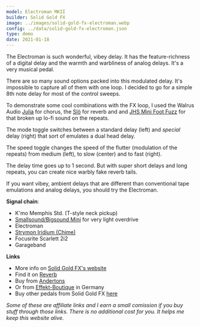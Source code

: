 ```yaml
---
model: Electroman MKII
builder: Solid Gold FX
image: ../images/solid-gold-fx-electroman.webp
config: ../data/solid-gold-fx-electroman.json
type: demo
date: 2021-01-18
---
```


The Electroman is such wonderful, vibey delay. It has the feature-richness of a digital delay and the warmth and warbliness of analog delays. It's a very musical pedal.

There are so many sound options packed into this modulated delay. It's impossible to capture all of them with one loop. I decided to go for a simple 8th note delay for most of the control sweeps.

To demonstrate some cool combinations with the FX loop, I used the Walrus Audio [Julia](/demos/walrus-audio-julia-v2) for chorus, the [Slö](/demos/walrus-audio-slo) for reverb and and [JHS Mini Foot Fuzz](/demos/jhs-pedals-mini-foot-fuzz-v2) for that broken up lo-fi sound on the repeats.

The mode toggle switches between a standard delay (left) and _special_ delay (right) that sort of emulates a dual head delay.

The speed toggle changes the speed of the flutter (modulation of the repeats) from medium (left), to slow (center) and to fast (right).

The delay time goes up to 1 second. But with super short delays and long repeats, you can create nice warbly fake reverb tails.

If you want vibey, ambient delays that are different than conventional tape emulations and analog delays, you should try the Electroman.

**Signal chain**:

- K'mo Memphis Std. (T-style neck pickup)
- [Smallsound/Bigsound Mini](/demos/smallsound-bigsound-mini) for very light overdrive
- Electroman
- [Strymon Iridium (Chime)](/demos/strymon-iridium)
- Focusrite Scarlett 2i2
- Garageband

**Links**

- More info on [Solid Gold FX's website](https://solidgoldfx.com/collections/reverb-delay/products/electroman)
- Find it on [Reverb](https://reverb.grsm.io/loopydemos-solid-gold-fx-electroman)
- Buy from [Andertons](https://www.andertons.co.uk/solidgoldfx-electroman-mkii-delay-and-modulation-pedal)
- Or from [Effekt-Boutique](https://www.effekt-boutique.de/solid-gold-fx-electroman-mkii.html) in Germany
- Buy other pedals from Solid Gold FX [here](https://www.thomann.de/gb/solid_gold_fx.html?partner_id=15606)

_Some of these are affiliate links and I earn a small comission if you buy stuff through those links. There is no additional cost for you. It helps me keep this website alive._
